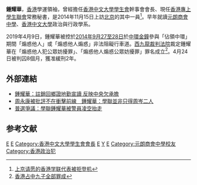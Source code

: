 {{infobox officeholder
|image=Eason Chung Yiu Wa 2013.jpg
|alma_mater=[[元朗商會中學|元朗商會中學]]<br>[[香港中文大學|香港中文大學]]
|office=[[香港中文大學學生會|香港中文大學學生會]]會長
|term_start=2013年
|term_end=2014年
|predecessor=[[楊政賢|楊政賢]]
|successor=[[張秀賢|張秀賢]]
|deputy=[[關偉雄|關偉雄]]<br>[[岑敖暉|岑敖暉]]
}}
'''鍾耀華'''，[[香港|香港]]學運領袖，曾經擔任[[香港中文大學學生會|香港中文大學學生會]]幹事會會長、現任[[香港專上學生聯會|香港專上學生聯會]]常務秘書，是2014年11月15日上訪[[北京|北京]]的其中一員<ref>[https://www.dw.com/zh/%E4%B8%8A%E4%BA%AC%E8%AF%B7%E6%84%BF%E7%9A%84%E9%A6%99%E6%B8%AF%E5%AD%A6%E8%81%94%E4%BB%A3%E8%A1%A8%E8%A2%AB%E6%8B%92%E7%99%BB%E6%9C%BA/a-18066738 上京请愿的香港学联代表被拒登机]</ref>。早年就讀[[元朗商會中學|元朗商會中學]]、[[香港中文大學|香港中文大學]]政治與行政學系。

2019年4月9日，鍾耀華被控於[[雨傘運動|2014年9月27至28日]]於[[中環|中環]][[金鐘|金鐘]]參與「佔領中環」期間「煽惑他人」或「煽惑他人煽惑」非法阻礙行車道。[[西九龍裁判法院|西九龍裁判法院]]裁定鍾耀華在「煽惑他人犯公眾妨擾罪」、「煽惑他人煽惑公眾妨擾罪」罪名成立<ref>[https://www.dw.com/zh/%E9%A6%99%E6%B8%AF%E4%BD%94%E4%B8%AD%E4%B9%9D%E5%AD%90%E5%85%A8%E9%83%A8%E7%BD%AA%E6%88%90/a-48258556 香港占中九子全部罪成]</ref>。4月24日被判囚8個月，獲准緩刑2年。

==外部連結==
*[http://hk.apple.nextmedia.com/realtime/news/20141115/53133529 鍾耀華：註銷回鄉證地勤宣讀 反映中央欠承擔]
*[http://www.post852.com/%E5%91%A8%E6%B0%B8%E5%BA%B7%E8%A2%AB%E6%89%B9%E8%A9%95%E4%B8%8D%E5%9C%A8%E8%A1%9D%E6%93%8A%E5%89%8D%E7%B7%9A%E3%80%80%E9%8D%BE%E8%80%80%E8%8F%AF%EF%BC%9A%E5%AD%B8%E8%81%AF%E4%B8%A6%E9%9D%9E%E5%8F%AA/  周永康被批評不在衝擊前線　鍾耀華：學聯並非只得周岑二人]
*[http://www.on.cc/hk/bkn/cnt/news/20141211/bkn-20141211163108487-1211_00822_001.html 普選爭議：學聯鍾耀華被警員凌空抬走]
 
==参考文献==
{{reflist}}

[[Category:香港民主派人士|E]]
[[Category:香港中文大學校友|E]]
[[Category:香港中文大學學生會會長|Category:香港中文大學學生會會長]]
[[Category:香港專上學生聯會成員|E]]
[[Category:鍾姓|Y]]
[[Category:雨傘革命人物|E]]
[[Category:元朗商會中學校友|Category:元朗商會中學校友]]
[[Category:香港政治犯|Category:香港政治犯]]